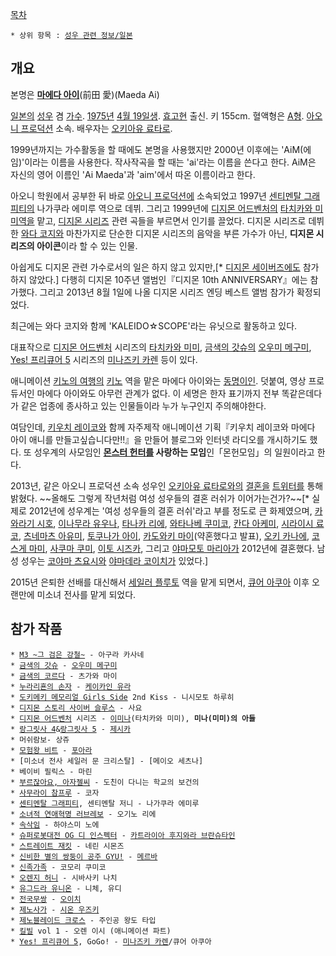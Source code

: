 [[목차]]
 * 상위 항목 : [[성우 관련 정보/일본]]

== 개요 ==
본명은 '''[[마에다 아이]]'''(前田 愛)(Maeda Ai)

[[일본]]의 [[성우#s-1|성우]] 겸 [[가수]]. [[1975년]] [[4월 19일]]생. [[효고]]현 출신. 키 155cm. 혈액형은 [[A형]]. [[아오니 프로덕션]] 소속. 배우자는 [[오키아유 료타로]].

1999년까지는 가수활동을 할 때에도 본명을 사용했지만 2000년 이후에는 'AiM(에임)'이라는 이름을 사용한다. 작사작곡을 할 때는 'ai'라는 이름을 쓴다고 한다. AiM은 자신의 영어 이름인 'Ai Maeda'과 'aim'에서 따온 이름이라고 한다.

아오니 학원에서 공부한 뒤 바로 [[아오니 프로덕션]]에 소속되었고 1997년 [[센티멘탈 그래피티]]의 나가쿠라 에미루 역으로 데뷔. 그리고 1999년에 [[디지몬 어드벤처]]의 [[타치카와 미미]]역을 맡고, [[디지몬 시리즈]] 관련 곡들을 부르면서 인기를 끌었다. 디지몬 시리즈로 데뷔한 [[와다 코지]]와 마찬가지로 단순한 디지몬 시리즈의 음악을 부른 가수가 아닌, '''디지몬 시리즈의 아이콘'''이라 할 수 있는 인물.

아쉽게도 디지몬 관련 가수로서의 일은 하지 않고 있지만,[* [[디지몬 세이버즈]]에도 참가하지 않았다.] 다행히 디지몬 10주년 앨범인『디지몬 10th ANNIVERSARY』에는 참가했다. 그리고 2013년 8월 1일에 나올 디지몬 시리즈 엔딩 베스트 앨범 참가가 확정되었다.

최근에는 와다 코지와 함께 'KALEIDO☆SCOPE'라는 유닛으로 활동하고 있다.

대표작으로 [[디지몬 어드벤처]] 시리즈의 [[이미나(디지몬 시리즈)|타치카와 미미]], [[금색의 갓슈]]의 [[오우미 메구미]], [[Yes! 프리큐어 5]] 시리즈의 [[미나즈키 카렌]] 등이 있다.

애니메이션 [[키노의 여행]]의 [[키노]] 역을 맡은 마에다 아이와는 [[동명이인]]. 덧붙여, 영상 프로듀서인 마에다 아이와도 아무런 관계가 없다. 이 세명은 한자 표기까지 전부 똑같은데다가 같은 업종에 종사하고 있는 인물들이라 누가 누구인지 주의해야한다.

여담인데, [[키우치 레이코]]와 함께 자주제작 애니메이션 기획『키우치 레이코와 마에다 아이 애니를 만들고싶습니다만!!』을 만들어 블로그와 인터넷 라디오를 개시하기도 했다. 또 성우계의 사모임인 '''[[몬스터 헌터]]를 사랑하는 모임'''인「몬헌모임」의 일원이라고 한다.

2013년, 같은 아오니 프로덕션 소속 성우인 [[오키아유 료타로]]와의 [[결혼]]을 [[트위터]]를 통해 밝혔다. ~~올해도 그렇게 작년처럼 여성 성우들의 결혼 러쉬가 이어가는건가?~~[* 실제로 2012년에 성우계는 '여성 성우들의 결혼 러쉬'라고 부를 정도로 큰 화제였으며, [[카와라기 시호]], [[이나무라 유우나]], [[타나카 리에]], [[와타나베 쿠미코]], [[칸다 아케미]], [[시라이시 료코]], [[츠네마츠 아유미]], [[토쿠나가 아이]], [[카도와키 마이]](약혼했다고 발표), [[오키 카나에]], [[코스게 마미]], [[사쿠마 쿠미]], [[이토 시즈카]], 그리고 [[야마모토 마리아]]가 2012년에 결혼했다. 남성 성우는 [[코야마 츠요시]]와 [[야마데라 코이치]]가 있었다.]

2015년 은퇴한 선배를 대신해서 [[세일러 플루토]] 역을 맡게 되면서, [[큐어 아쿠아]] 이후 오랜만에 미소녀 전사를 맡게 되었다.
== 참가 작품 ==
 * [[M3 ~그 검은 강철~]] - 아구라 카사네 
 * [[금색의 갓슈]] - [[오우미 메구미]]
 * [[금색의 코르다]] - 츠가와 마이
 * [[누라리횬의 손자]] - [[케이카인 유라]]
 * [[도키메키 메모리얼 Girls Side]] 2nd Kiss - 니시모토 하루히
 * [[디지몬 스토리 사이버 슬루스]] - 사요
 * [[디지몬 어드벤처]] 시리즈 - [[이미나(디지몬 시리즈)|이미나]](타치카와 미미), '''미나(미미)의 아들'''
 * [[랑그릿사 4]]&[[랑그릿사 5]] - [[제시카(랑그릿사 시리즈)|제시카]]
 * 머쉬람보- 상쥬
 * [[모험왕 비트]] - [[포아라]]
 * [미소녀 전사 세일러 문 크리스탈] - [메이오 세츠나]
 * 베이비 필릭스 - 마린
 * [[부르잖아요, 아자젤씨]] - 도친이 다니는 학교의 보건의
 * [[사무라이 참프루]] - 코자
 * [[센티멘탈 그래피티]], 센티멘탈 저니 - 나가쿠라 에미루
 * [[소녀적 연애혁명 러브레보]] - 오기노 리에
 * [[속삭임]] - 하야스미 노에
 * [[슈퍼로봇대전 OG 디 인스펙터]] - [[카트라이아 후지와라 브란슈타인]]
 * [[스트레이트 재킷]] - 네린 시몬즈
 * [[신비한 별의 쌍둥이 공주|신비한 별의 쌍둥이 공주 GYU!]] - [[신비한 별의 쌍둥이 공주/등장인물#s-2.1.3|메르바]]
 * [[신족가족]] - 코모리 쿠미코
 * [[오렌지 허니]] - 시바사키 나치
 * [[유그드라 유니온]] - 니체, 유디
 * [[전국무쌍]] - [[오이치]]
 * [[제노사가]] - [[시온 우즈키]]
 * [[제노블레이드 크로스]] - 주인공 왕도 타입
 * [[킬빌]] vol 1 - 오렌 이시 (애니메이션 파트)
 * [[Yes! 프리큐어 5]], GoGo! - [[미나즈키 카렌]]/큐어 아쿠아
